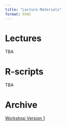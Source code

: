 ```yaml
---
title: "Lecture Materials"
format: html
---
```


# Lectures

TBA

# R-scripts

TBA

# Archive

[Workshop Version 1](https://drive.google.com/drive/folders/1-KoJwoE-FinLgW255UoKZqmOz9JYs4Gp?usp=sharing)
